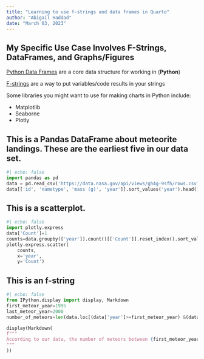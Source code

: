 ```yaml
---
title: "Learning to use f-strings and data frames in Quarto"
author: "Abigail Haddad"
date: "March 03, 2023"
---
```


## My Specific Use Case Involves F-Strings, DataFrames, and Graphs/Figures

[Python Data Frames](https://pandas.pydata.org/docs/reference/api/pandas.DataFrame.html) 
are a core data structure for working in (**Python**)

[F-strings](https://realpython.com/python-f-strings/) are a way to put variables/code results in your strings

Some libraries you might want to use for making charts in Python include:

- Matplotlib
- Seaborne
- Plotly

## This is a Pandas DataFrame about meteorite landings. These are the earliest five in our data set.

```python
#| echo: false
import pandas as pd
data = pd.read_csv('https://data.nasa.gov/api/views/gh4g-9sfh/rows.csv?accessType=DOWNLOAD') 
data[['id', 'nametype', 'mass (g)', 'year']].sort_values('year').head()
```

## This is a scatterplot.

```python
#| echo: false
import plotly.express
data['Count']=1
counts=data.groupby(['year']).count()[['Count']].reset_index().sort_values('year')
plotly.express.scatter(
    counts,
    x='year',
    y='Count')
```

## This is an f-string

```python
#| echo: false
from IPython.display import display, Markdown
first_meteor_year=1995
last_meteor_year=2000
number_of_meteors=len(data.loc[(data['year']>=first_meteor_year) &(data['year']<=last_meteor_year) ])

display(Markdown(
f"""
According to our data, the number of meteors between {first_meteor_year} and {last_meteor_year} is {number_of_meteors}.
"""
))
```